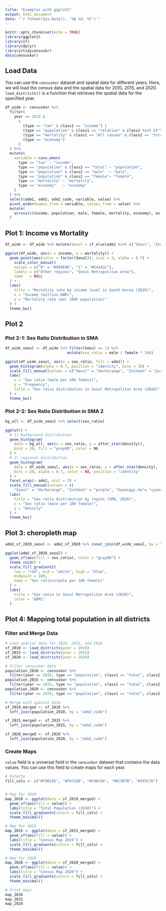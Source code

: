 ```yaml
---
title: "Examples with ggplot2"
output: html_document
date: "`r format(Sys.Date(), '%B %d, %Y')`"
---
```


```r
knitr::opts_chunk$set(echo = TRUE)
library(ggplot2)
library(sf)
library(dplyr)
library(tidycensuskr)
data(censuskor)
```


## Load Data

You can use the `censuskor` dataset and spatial data for different years. Here, we will load the census data and the spatial data for 2010, 2015, and 2020. `load_districts()` is a function that retrieves the spatial data for the specified year.

```r

df_wide <- censuskor %>%
  filter(
    year == 2020 &
      (
        (type == "tax" & class1 == "income") |
        (type == "population" & class1 == "relative" & class2 %in% c("total","male","female")) |
        (type == "mortality" & class1 == "All causes" & class2 == "total") |
        (type == "economy")
      )
  ) %>%
  mutate(
    variable = case_when(
      type == "tax" ~ "income",
      type == "population" & class2 == "total" ~ "population",
      type == "population" & class2 == "male"  ~ "male",
      type == "population" & class2 == "female"~ "female",
      type == "mortality" ~ "mortality",
      type == "economy"   ~ "economy"
    )
  ) %>%
  select(adm1, adm2, adm2_code, variable, value) %>%
  pivot_wider(names_from = variable, values_from = value) %>%
  mutate(
    across(c(income, population, male, female, mortality, economy), as.numeric)
  )
```



## Plot 1: Income vs Mortality
```r
df_wide <- df_wide %>% mutate(Seoul = if_else(adm1 %in% c("Seoul", "Incheon", "Gyeonggi-do"), 1L, 0L))

ggplot(df_wide, aes(x = income, y = mortality)) +
  geom_point(aes(color = factor(Seoul)), size = 3, alpha = 0.7) +
    scale_color_manual(
    values = c("0" = "#9E9E9E", "1" = "#E41A1C"),
    labels = c("Other regions", "Seoul Metropolitan Area"),
    name   = NULL
  ) +
  labs(
    title = "Mortality rate by income level in South Korea (2020)",
    x = "Income (million KWR)",
    y = "Mortality rate (per 100k population)"
  ) +
  theme_bw()

```

## Plot 2
### Plot 2-1: Sex Ratio Distribution in SMA 
```r
df_wide_seoul <- df_wide %>% filter(Seoul == 1) %>% 
                            mutate(sex_ratio = male / female * 100)

ggplot(df_wide_seoul, aes(x = sex_ratio, fill = adm1)) +
  geom_histogram(alpha = 0.7, position = "identity", bins = 30) +
  scale_fill_manual(values = c("Seoul" = "darkorange", "Incheon" = "purple", "Gyeonggi-do"="cyan4")) +
  labs(
    x = "Sex ratio (male per 100 female)",
    y = "Frequency",
    title = "Sex ratio distribution in Seoul Metropolitan Area (2020)"
  ) +
  theme_bw()

```

### Plot 2-2: Sex Ratio Distribution in SMA 2
```r

bg_all <- df_wide_seoul %>% select(sex_ratio)

ggplot() +
  # 1) background distribution
  geom_histogram(
    data = bg_all, aes(x = sex_ratio, y = after_stat(density)),
    bins = 20, fill = "grey80", color = NA
  ) +
  # 2) regional distribution
  geom_histogram(
    data = df_wide_seoul, aes(x = sex_ratio, y = after_stat(density), fill = adm1),
    bins = 20, alpha = 0.7, color = NA, position = "identity"
  ) +
  facet_wrap(~ adm1, ncol = 3) +
  scale_fill_manual(values = c(
    "Seoul" = "darkorange", "Incheon" = "purple", "Gyeonggi-do"= "cyan4")) +
  labs(
    title = "Sex ratio distribution by region (SMA, 2020)",
    x = "Sex ratio (male per 100 female)",
    y = "Density"
  ) +
  theme_bw()
```


## Plot 3: choropleth map

```r

adm2_sf_2020_seoul <- adm2_sf_2020 %>% inner_join(df_wide_seoul, by = "adm2_code")

ggplot(adm2_sf_2020_seoul) +
  geom_sf(aes(fill = sex_ratio), color = "gray80") +
  theme_void() +
  scale_fill_gradient2(
    low = "red", mid = "white", high = "blue", 
    midpoint = 100, 
    name = "Sex ratio\n(male per 100 female)"
  ) +
  labs(
    title = "Sex ratio in Seoul Metropolitan Area (2020)",
    color = "ADM1"
  )
```



## Plot 4: Mapping total population in all districts

### Filter and Merge Data

```r

# Load spatial data for 2010, 2015, and 2020
sf_2010 <- load_districts(year = 2010)
sf_2015 <- load_districts(year = 2015)
sf_2020 <- load_districts(year = 2020)
```


```r
# Filter censuskor data
population_2010 <- censuskor %>%
  filter(year == 2010, type == "population", class1 == "total", class2 == "total")
population_2015 <- censuskor %>%
  filter(year == 2015, type == "population", class1 == "total", class2 == "total")
population_2020 <- censuskor %>%
  filter(year == 2020, type == "population", class1 == "total", class2 == "total")

# Merge with spatial data
sf_2010_merged <- sf_2010 %>%
  left_join(population_2010, by = "adm2_code")

sf_2015_merged <- sf_2015 %>%
  left_join(population_2015, by = "adm2_code")

sf_2020_merged <- sf_2020 %>%
  left_join(population_2020, by = "adm2_code")
```

### Create Maps

`value` field is a universal field in the `censuskor` dataset that contains the data values. You can use this field to create maps for each year.

```r
# Palette
fill_cols <- c("#F8B195", "#F67280", "#C06C84", "#6C5B7B", "#355C7D")


# Map for 2010
map_2010 <- ggplot(data = sf_2010_merged) +
  geom_sf(aes(fill = value)) +
  labs(title = "Total Population (2010)") +
  scale_fill_gradientn(colors = fill_cols) +
  theme_minimal()

# Map for 2015
map_2015 <- ggplot(data = sf_2015_merged) +
  geom_sf(aes(fill = value)) +
  labs(title = "Census Map 2015") +
  scale_fill_gradientn(colors = fill_cols) +
  theme_minimal()

# Map for 2020
map_2020 <- ggplot(data = sf_2020_merged) +
  geom_sf(aes(fill = value)) +
  labs(title = "Census Map 2020") +
  scale_fill_gradientn(colors = fill_cols) +
  theme_minimal()

# Print maps
map_2010
map_2015
map_2020
```
